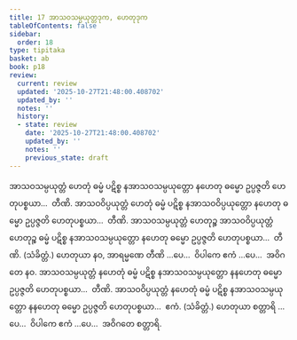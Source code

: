 ```yaml
---
title: 17 အာသဝသမ္ပယုတ္တဒုက, ဟေတုဒုက
tableOfContents: false
sidebar:
  order: 18
type: tipitaka
basket: ab
book: p18
review:
  current: review
  updated: '2025-10-27T21:48:00.408702'
  updated_by: ''
  notes: ''
  history:
  - state: review
    date: '2025-10-27T21:48:00.408702'
    updated_by: ''
    notes: ''
    previous_state: draft
---
```



<ReviewStatus review={frontmatter.review} showDetails={true} />

<HypothesisAnnotation frontmatter={frontmatter} />

<DynamicBreadcrumb />

<Division number="55" book="p18" e="ch" v="40" p="318">

<Paragraph number="130" book="p18">
အာသဝသမ္ပယုတ္တံ ဟေတုံ ဓမ္မံ ပဋိစ္စ နအာသဝသမ္ပယုတ္တော နဟေတု ဓမ္မော ဥပ္ပဇ္ဇတိ ဟေတုပစ္စယာ…  တီဏိ.
</Paragraph>

<Paragraph number="131" book="p18">
အာသဝဝိပ္ပယုတ္တံ ဟေတုံ ဓမ္မံ ပဋိစ္စ နအာသဝဝိပ္ပယုတ္တော နဟေတု ဓမ္မော ဥပ္ပဇ္ဇတိ ဟေတုပစ္စယာ…  တီဏိ.
</Paragraph>

<Paragraph number="132" book="p18">
အာသဝသမ္ပယုတ္တံ ဟေတုဉ္စ အာသဝဝိပ္ပယုတ္တံ ဟေတုဉ္စ ဓမ္မံ ပဋိစ္စ နအာသဝသမ္ပယုတ္တော နဟေတု ဓမ္မော ဥပ္ပဇ္ဇတိ ဟေတုပစ္စယာ…  တီဏိ. (သံခိတ္တံ.) ဟေတုယာ နဝ, အာရမ္မဏေ တီဏိ …ပေ…  ဝိပါကေ ဧကံ …ပေ…  အဝိဂတေ နဝ.
</Paragraph>

<Paragraph number="133" book="p18">
အာသဝသမ္ပယုတ္တံ နဟေတုံ ဓမ္မံ ပဋိစ္စ နအာသဝသမ္ပယုတ္တော နနဟေတု ဓမ္မော ဥပ္ပဇ္ဇတိ ဟေတုပစ္စယာ…  တီဏိ.
</Paragraph>

<Paragraph number="134" book="p18">
အာသဝဝိပ္ပယုတ္တံ နဟေတုံ ဓမ္မံ ပဋိစ္စ နအာသဝသမ္ပယုတ္တော နနဟေတု ဓမ္မော ဥပ္ပဇ္ဇတိ ဟေတုပစ္စယာ…  ဧကံ. (သံခိတ္တံ.) ဟေတုယာ စတ္တာရိ …ပေ…  ဝိပါကေ ဧကံ …ပေ…  အဝိဂတေ စတ္တာရိ.
</Paragraph>
</Division>